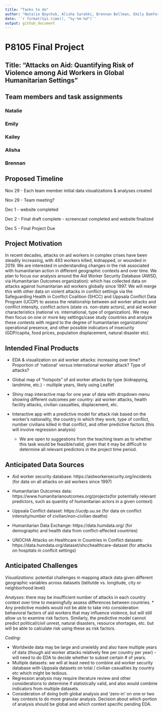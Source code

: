 ```yaml
---
title: "Tasks to do"
author: "Natalie Boychuk, Alisha Sarakki, Brennan Bollman, Emily Bamforth, Kailey Rishovd"
date: '`r format(Sys.time(), "%y-%m-%d")`'
output: github_document
---
```


# P8105 Final Project 

## Title: "Attacks on Aid: Quantifying Risk of Violence among Aid Workers in Global Humanitarian Settings" 

## Team members and task assignments

### Natalie

### Emily

### Kailey

### Alisha

### Brennan


## Proposed Timeline 


Nov 29 - Each team member initial data visualizations & analyses created 

Nov 29 - Team meeting?

Dec 1 - website completed

Dec 2 - Final draft complete - screencast completed and website finalized


Dec 5 - Final Project Due


## Project Motivation

In recent decades, attacks on aid workers in complex crises have been steadily increasing, with 483 workers killed, kidnapped, or wounded in 2019. We are interested in understanding changes in the risk associated with humanitarian action in different geographic contexts and over time. We plan to focus our analysis around the Aid Worker Security Database (AWSD, via Humanitarian Outcomes organization): which has collected data on attacks against humanitarian aid workers globally since 1997. We will merge this with other data on violent attacks in conflict settings via the Safeguarding Health in Conflict Coalition (SHCC) and Uppsala Conflict Data Program (UCDP) to assess the relationship between aid worker attacks and conflict intensity, conflict actors (state vs. non-state actors), and aid worker characteristics (national vs. international, type of organization). We may then focus  on one or more key settings/case study countries and analyze these contexts with regard to the degree of humanitarian organizations’ operational presence, and other possible indicators of insecurity (GDP/capita, food prices, population displacement, natural disaster etc). 

## Intended Final Products 

* EDA & visualization on aid worker attacks: increasing over time? Proportion of ‘national’ versus international worker attack? Type of attacks?

* Global map of “hotspots” of aid worker attacks by type (kidnapping, landmine, etc.) - multiple years, likely using Leaflet

* Shiny map interactive map for one year of data with dropdown menu showing different outcomes per country: aid worker attacks, health facility attacks, civilian casualties, displacement, etc.

* Interactive app with a predictive model for attack risk based on the worker’s nationality, the country in which they work, type of conflict, number civilians killed in that conflict, and other predictive factors (this will involve regression analysis)
  * We are open to suggestions from the teaching team as to whether this task would be feasible/valid, given that it may be difficult to determine all relevant predictors in the project time period. 

## Anticipated Data Sources

* Aid worker security database:
https://aidworkersecurity.org/incidents (for data on all attacks on aid workers since 1997)

* Humanitarian Outcomes data: https://www.humanitarianoutcomes.org/projects(for potentially relevant predictors, such as quantity of humanitarian actors in a given context)

* Uppsala Conflict dataset: https://ucdp.uu.se (for data on conflict intensity/number of civilian/non-civilian deaths)

* Humanitarian Data Exchange: https://data.humdata.org/  (for demographic and health data from conflict-affected countries)

* UNOCHA Attacks on Healthcare in Countries in Conflict datasets: https://data.humdata.org/dataset/shcchealthcare-dataset (for attacks on hospitals in conflcit settings)

## Anticipated Challenges

*Visualizations*: potential challenges in mapping attack data given different geographic variables across datasets (latitutde vs. longitude, city or neighborhood level)

*Analyses*: there may be insufficient number of attacks in each country context over time to meaningfully assess differences between countries. 
  * Any predictive models would not be able to take into consideration behavioral factors of aid workers that may influence violence, but will still allow us to examine risk factors. Similarly, the predictive model cannot predict political/civil unrest, natural disasters, resource shortages, etc. but will be able to calculate risk using these as risk factors. 

*Coding*: 


  * Worldwide data may be large and unwieldy and also have multiple years of data (though aid worker attacks relatively few per country per year) - will need to do EDA to decide whether to subset certain # of years.
  * Multiple datasets: we will at least need to combine aid worker security database with Uppsala datasets on total / civilian casualties by country etc which might be tedious.
  * Regression analysis may require literature review and other considerations to determine if statistically valid, and also would combine indicators from multiple datasets. 
  * Consideration of doing both global analysis and ‘zero-in’ on one or two key contexts to do more granular analysis. Decision about which portion of analysis should be global and which context specific pending EDA.



